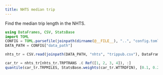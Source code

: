 ```yaml
---
title: NHTS median trip
---
```


Find the median trip length in the NHTS.

```julia
using DataFrames, CSV, StatsBase
import TOML
CONFIG = TOML.parsefile(joinpath(dirname(@__FILE__), "..", "config.toml"))
DATA_PATH = CONFIG["data_path"]
```

```julia
nhts_tr = CSV.read(joinpath(DATA_PATH, "nhts", "trippub.csv"), DataFrame)
```

```julia
car_tr = nhts_tr[nhts_tr.TRPTRANS .∈ Ref([1, 2, 3, 4]), :]
quantile(car_tr.TRPMILES, StatsBase.weights(car_tr.WTTRDFIN), [0.1, 0.25, 0.5, 0.75])
```
